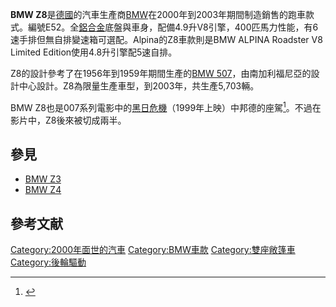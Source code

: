 {{noteTA
|1=zh-hans:宝马;zh-hk:寶馬;zh-tw:BMW;
}}
{{Infobox automobile
|image=File:BMW Z8 front 20100508.jpg
|name=BMW Z8
|manufacturer=[[BMW|BMW]]
|production=1999–2003
|predecessor=[[BMW_507|BMW 507]]
|successor=
|class=[[跑車|跑車]]
|body_style=[[雙座敞篷車|雙座敞篷車]]
|platform=
|assembly= {{DEU}}[[慕尼黑|慕尼黑]]
|Headlight Design= Vipin C. Madhani
|layout=[[前置后驱|前置后驱]]
|engine=4.9 L [[V8引擎|V8]] ([[BMW_S62|S62]]) <br/> 4.8 L V8 ([[BMW_M62|M62]]) (BMW ALPINA Roadster V8 Limited Edition)
|transmission=6速[[手動排檔|手動排檔]]<br/> 5速[[自動排檔|自動排檔]] ([[BMW_ALPINA_Roadster_V8_Limited_Edition|BMW ALPINA Roadster V8 Limited Edition]])
|wheelbase= {{convert|98.6|in|mm|abbr=on}}
|length= {{convert|173.2|in|mm|abbr=on}}
|width= {{convert|72|in|mm|abbr=on}}
|height= {{convert|51.9|in|mm|abbr=on}}
|weight= {{convert|3494|lb|abbr=on}}<ref>{{citeweb|url=http://media.caranddriver.com/files/aston-martin-db7-vs-bmw-z8-ferrari-360-spiderthe-princes-of-performance-2.pdf|title=Car and Driver Aston Martin DB7 vs. BMW Z8, Ferrari 360 Spider Comparison Test|accessdate=2017-03-24|archive-date=2017-02-02|archive-url=https://web.archive.org/web/20170202000611/http://media.caranddriver.com/files/aston-martin-db7-vs-bmw-z8-ferrari-360-spiderthe-princes-of-performance-2.pdf|dead-url=yes}}</ref>
|designer=[[Henrik_Fisker|Henrik Fisker]] (1996)
}}
'''BMW Z8'''是[[德國|德國]]的汽車生產商[[BMW|BMW]]在2000年到2003年期間制造銷售的跑車款式。編號E52。全[[鋁合金|鋁合金]]底盤與車身，配備4.9升V8引擎，400匹馬力性能，有6速手排但無自排變速箱可選配。Alpina的Z8車款則是BMW ALPINA Roadster V8 Limited Edition使用4.8升引擎配5速自排。

Z8的設計參考了在1956年到1959年期間生產的[[BMW_507|BMW 507]]，由南加利福尼亞的設計中心設計。Z8為限量生產車型，到2003年，共生產5,703輛。

BMW Z8也是007系列電影中的[[黑日危機|黑日危機]]（1999年上映）中邦德的座駕<ref>{{cite web |url=https://www.azer.com/aiweb/categories/magazine/73_folder/73_articles/73_bond.html |title=7.3 007-The World Is Not Enough |publisher=Azer.com |date=1942-09-25 |accessdate=2018-08-25 |archive-date=2019-05-17 |archive-url=https://web.archive.org/web/20190517090641/http://azer.com/aiweb/categories/magazine/73_folder/73_articles/73_bond.html |dead-url=no }}</ref>。不過在影片中，Z8後來被切成兩半。

== 參見 ==
* [[BMW_Z3|BMW Z3]]
* [[BMW_Z4|BMW Z4]]

== 參考文献 ==
{{reflist}}


{{Commonscat|BMW_Z8|BMW Z8}}

{{BMW cars}}

[[Category:2000年面世的汽車|Category:2000年面世的汽車]]
[[Category:BMW車款|Category:BMW車款]]
[[Category:雙座敞篷車|Category:雙座敞篷車]]
[[Category:後輪驅動|Category:後輪驅動]]
